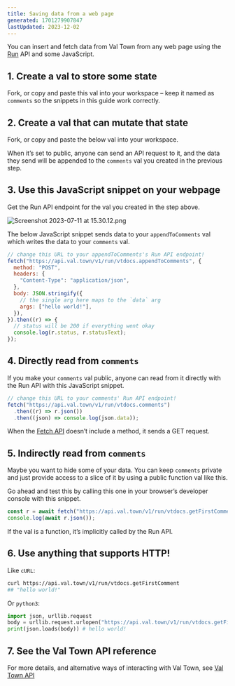 ```yaml
---
title: Saving data from a web page
generated: 1701279907847
lastUpdated: 2023-12-02
---
```




You can insert and fetch data from Val Town from any web page using the [Run](/api/run) API and some JavaScript.

## 1. Create a val to store some state

Fork, or copy and paste this val into your workspace – keep it named as `comments` so the snippets in this guide work correctly.

<Val url="https://www.val.town/embed/vtdocs.comments" />

## 2. Create a val that can mutate that state

Fork, or copy and paste the below val into your workspace.

When it’s set to public, anyone can send an API request to it, and the data they send will be appended to the `comments` val you created in the previous step.

<Val url="https://www.val.town/embed/vtdocs.appendToComments" />

## 3. Use this JavaScript snippet on your webpage

Get the Run API endpoint for the val you created in the step above.

![Screenshot 2023-07-11 at 15.30.12.png](./saving-data-from-a-web-page/screenshot_2023-07-11_at_153012.png)

The below JavaScript snippet sends data to your `appendToComments` val which writes the data to your `comments` val.

```jsx
// change this URL to your appendToComments's Run API endpoint!
fetch("https://api.val.town/v1/run/vtdocs.appendToComments", {
  method: "POST",
  headers: {
    "Content-Type": "application/json",
  },
  body: JSON.stringify({
    // the single arg here maps to the `data` arg
    args: ["hello world!"],
  }),
}).then((r) => {
  // status will be 200 if everything went okay
  console.log(r.status, r.statusText);
});
```

## 4. Directly read from `comments`

If you make your `comments` val public, anyone can read from it directly with the Run API with this JavaScript snippet.

```jsx
// change this URL to your comments' Run API endpoint!
fetch("https://api.val.town/v1/run/vtdocs.comments")
  .then((r) => r.json())
  .then((json) => console.log(json.data));
```

When the [Fetch API](https://developer.mozilla.org/en-US/docs/Web/API/Fetch_API) doesn’t include a method, it sends a GET request.

## 5. Indirectly read from `comments`

Maybe you want to hide some of your data. You can keep `comments` private and just provide access to a slice of it by using a public function val like this.

<Val url="https://www.val.town/embed/vtdocs.getFirstComment" />

Go ahead and test this by calling this one in your browser’s developer console with this snippet.

```jsx
const r = await fetch("https://api.val.town/v1/run/vtdocs.getFirstComment");
console.log(await r.json());
```

If the val is a function, it’s implicitly called by the Run API.

## 6. Use anything that supports HTTP!

Like `cURL`:

```bash
curl https://api.val.town/v1/run/vtdocs.getFirstComment
## "hello world!"
```

Or `python3`:

```python
import json, urllib.request
body = urllib.request.urlopen("https://api.val.town/v1/run/vtdocs.getFirstComment").read()
print(json.loads(body)) # hello world!
```

## 7. See the Val Town API reference

For more details, and alternative ways of interacting with Val Town, see [Val Town API](/api/overview)
